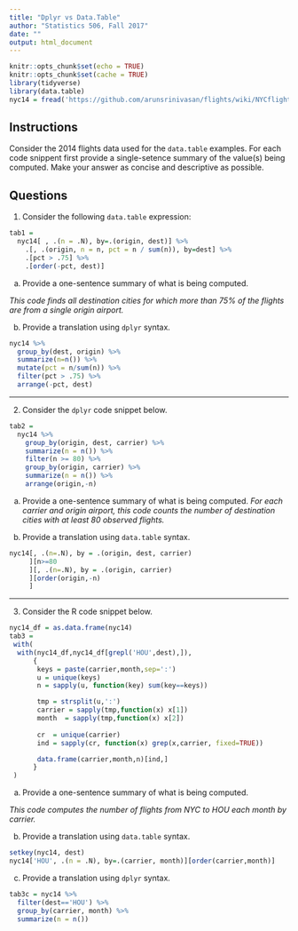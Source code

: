 ```yaml
---
title: "Dplyr vs Data.Table"
author: "Statistics 506, Fall 2017"
date: ""
output: html_document
---
```


```r
knitr::opts_chunk$set(echo = TRUE)
knitr::opts_chunk$set(cache = TRUE)
library(tidyverse)
library(data.table)
nyc14 = fread('https://github.com/arunsrinivasan/flights/wiki/NYCflights14/flights14.csv')
```

## Instructions

Consider the 2014 flights data used for the `data.table` examples. For each
code snippent first provide a single-setence summary of the value(s) being computed.
Make your answer as concise and descriptive as possible. 

## Questions 

  1.  Consider the following `data.table` expression:

```r
tab1 =
  nyc14[ , .(n = .N), by=.(origin, dest)] %>%
    .[, .(origin, n = n, pct = n / sum(n)), by=dest] %>%
    .[pct > .75] %>%
    .[order(-pct, dest)]
```

a. Provide a one-sentence summary of what is being computed.

_This code finds all destination cities for which more than 75% of
the flights are from a single origin airport._
    
b. Provide a translation using `dplyr` syntax.

```r
nyc14 %>%
  group_by(dest, origin) %>%
  summarize(n=n()) %>%
  mutate(pct = n/sum(n)) %>%
  filter(pct > .75) %>%
  arrange(-pct, dest)
```

***

  2. Consider the `dplyr` code snippet below.  
  
```r
tab2 =
  nyc14 %>%
    group_by(origin, dest, carrier) %>%
    summarize(n = n()) %>%
    filter(n >= 80) %>%
    group_by(origin, carrier) %>%
    summarize(n = n()) %>%
    arrange(origin,-n)
```

 a. Provide a one-sentence summary of what is being computed.
 _For each carrier and origin airport, this code counts the number of destination
 cities with at least 80 observed flights._
 
 b. Provide a translation using `data.table` syntax.
 
```r
nyc14[, .(n=.N), by = .(origin, dest, carrier)
     ][n>=80
     ][, .(n=.N), by = .(origin, carrier)
     ][order(origin,-n)
     ]
```
 
    
***

  3.  Consider the R code snippet below.
  
```r
nyc14_df = as.data.frame(nyc14)
tab3 =
 with(
  with(nyc14_df,nyc14_df[grepl('HOU',dest),]),
      {
       keys = paste(carrier,month,sep=':')
       u = unique(keys)
       n = sapply(u, function(key) sum(key==keys))

       tmp = strsplit(u,':')
       carrier = sapply(tmp,function(x) x[1])
       month  = sapply(tmp,function(x) x[2])
       
       cr  = unique(carrier)
       ind = sapply(cr, function(x) grep(x,carrier, fixed=TRUE))

       data.frame(carrier,month,n)[ind,]
      }
 )
```

  a. Provide a one-sentence summary of what is being computed.
  
  _This code computes the number of flights from NYC to HOU each month
  by carrier._
    
  b. Provide a translation using `data.table` syntax.

```r
setkey(nyc14, dest)
nyc14['HOU', .(n = .N), by=.(carrier, month)][order(carrier,month)]
```

    
  c. Provide a translation using `dplyr` syntax.
  
```r
tab3c = nyc14 %>%
  filter(dest=='HOU') %>%
  group_by(carrier, month) %>%
  summarize(n = n())
```


